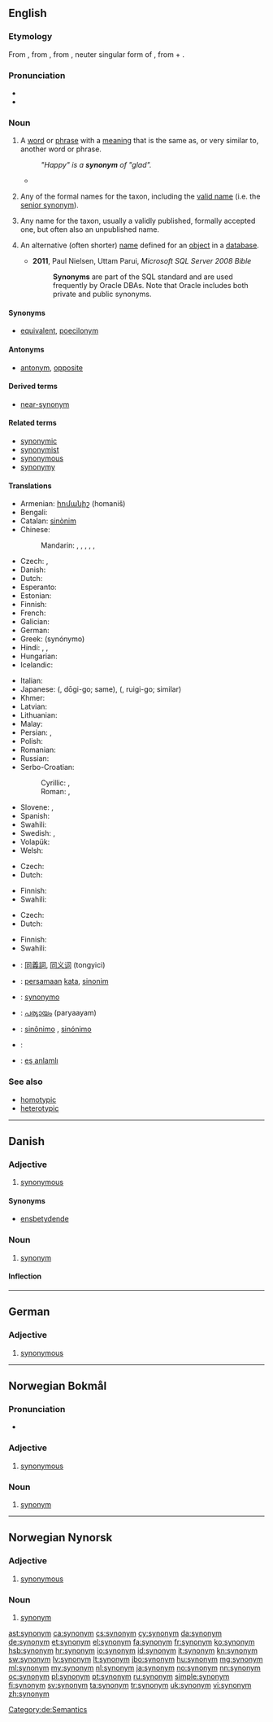{{also|Synonym}}
==English==
{{wikipedia}}

===Etymology===
From {{etyl|enm}} {{term|sinonyme|lang=enm}}, from {{etyl|la}} {{term|synonymum|synōnymum|lang=la}}, from {{etyl|grc}} {{term|συνώνυμον|tr=sunōnumon|lang=grc}}, neuter singular form of {{term|συνώνυμος||synonymous|tr=sunōnumos|lang=grc}}, from {{term|σύν||with|lang=grc}} + {{term|ὄνομα||name|onoma|lang=grc}}.

===Pronunciation===
* {{IPA|/ˈsɪnənɪm/}}
* {{audio|en-us-synonym.ogg|Audio (US)}}

===Noun===
{{en-noun}}

# {{semantics|with respect to a given word or phrase}} A [[word]] or [[phrase]] with a [[meaning]] that is the same as, or very similar to, another word or phrase.
#: ''"Happy" is a '''synonym''' of "glad".''
#* {{quote-book|passage=The proportion of English words that have an exact '''synonym''' is small.|author=William T. Parry, Edward A. Hacker|title=Aristotelian Logic|year=1991|url=http://books.google.com/books?id=rJceFowdGEAC}}
# {{zoology|with respect to a name for a given taxon}} Any of the formal names for the taxon, including the [[valid name]] (i.e. the [[senior synonym]]).
# {{botany|with respect to a name for a given taxon}} Any name for the taxon, usually a validly published, formally accepted one, but often also an unpublished name.
# {{databases}} An alternative (often shorter) [[name]] defined for an [[object]] in a [[database]].
#* '''2011''', Paul Nielsen, Uttam Parui, ''Microsoft SQL Server 2008 Bible''
#*: '''Synonyms''' are part of the SQL standard and are used frequently by Oracle DBAs. Note that Oracle includes both private and public synonyms.

====Synonyms====
* {{sense|word or phrase with same meaning as another}} [[equivalent]], <!--not according to the definition given for it: * [[metonym]],--> [[poecilonym]]

====Antonyms====
* {{sense|word or phrase with same meaning as another}} [[antonym]], [[opposite]]

====Derived terms====
* [[near-synonym]]

====Related terms====
* [[synonymic]]
* [[synonymist]]
* [[synonymous]]
* [[synonymy]]

====Translations====
{{trans-top|word with same meaning as another}}
* Armenian: [[հոմանիշ]] (homaniš)
* Bengali: {{t-|bn|প্রতিশব্দ|sc=Beng|xs=Bengali}}
* Catalan: [[sinònim]] {{m}}
* Chinese:
*: Mandarin: {{t-|cmn|同義詞|sc=Hani}}, {{t-|cmn|同义词|tr=tóngyìcí|sc=Hani}}, {{t-|cmn|代名詞|sc=Hani}}, {{t-|cmn|代名词|tr=dàimíngcí|sc=Hani}}, {{qualifier|near-synonym}} {{t|cmn|近義詞|sc=Hani}}, {{t|cmn|近义词|tr=jìnyìcí|sc=Hani}}
* Czech: {{t+|cs|synonymum|n}}, {{t+|cs|slovo souznačné|n}}
* Danish: {{t+|da|synonym|n}}
* Dutch: {{t+|nl|synoniem|n}}
* Esperanto: {{t-|eo|sinonimo|xs=Esperanto}}
* Estonian: {{t-|et|sünonüüm}}
* Finnish: {{t+|fi|synonyymi}}
* French: {{t+|fr|synonyme|m}}
* Galician: {{t+|gl|sinónimo|m}}
* German: {{t+|de|Synonym|n}}
* Greek: {{t+|el|συνώνυμο|n}} (synónymo)
* Hindi: {{t-|hi|पर्याय|m|tr=paryāy|xs=Hindi}}, {{t-|hi|पर्यायवाची|sc=Deva}}, {{t-|hi|समानार्थी शब्द|sc=Deva}}
* Hungarian: {{t+|hu|szinonima}}
* Icelandic: {{t+|is|samheiti|n}}
{{trans-mid}}
* Italian: {{t+|it|sinonimo|m}}
* Japanese: {{Jpan|[[同義語]]}} ({{Jpan|どうぎご}}, dōgi-go; same), {{Jpan|[[類義語]]}} ({{Jpan|るいぎご}}, ruigi-go; similar)
* Khmer: {{t-|km|ន័យដូច|sc=Khmr|tr=ney dooch}}
* Latvian: {{t+|lv|sinonīms|m|xs=Latvian}}
* Lithuanian: {{t+|lt|sinonimas|m|alt=sinonìmas|xs=Lithuanian}}
* Malay: {{t-|ms|synonim|xs=Malay}}
* Persian: {{t-|fa|هم‌معنی|tr=ham-ma'ni|sc=fa-Arab}}, {{t+|fa|مترادف|tr=motarâdef|sc=fa-Arab}}
* Polish: {{t+|pl|synonim|m}}
* Romanian: {{t-|ro|sinonim|n}}
* Russian: {{t+|ru|синоним|m|tr=sinónim}}
* Serbo-Croatian:
*: Cyrillic: {{t-|sh|истозначница|f}}, {{t-|sh|синоним|m|alt=сино̀нӣм|sc=Cyrl}}
*: Roman: {{t-|sh|istoznačnica|f|alt=istòznačnica}}, {{t-|sh|sinonim|m|alt=sinònīm}}
* Slovene: {{t+|sl|sopomenka|f}}, {{t+|sl|sinonim|m}}
* Spanish: {{t+|es|sinónimo|m}}
* Swahili: {{t+|sw|kisawe|xs=Swahili}}
* Swedish: {{t+|sv|synonym|c}}, {{t-|sv|liktyding|c}}
* Volapük: {{t-|vo|leigasinifavöd}}
* Welsh: {{t+|cy|cyfystyr|m|xs=Welsh}}
{{trans-bottom}}

{{trans-top|in zoological nomenclature}}
* Czech: {{t+|cs|synonymum|n}}
* Dutch: {{t+|nl|synoniem|n}}
{{trans-mid}}
* Finnish: {{t+|fi|synonyymi}}
* Swahili: {{t+|sw|sinonimu|xs=Swahili}}
{{trans-bottom}}

{{trans-top|in botanical nomenclature}}
* Czech: {{t+|cs|synonymum|n}}
* Dutch: {{t+|nl|synoniem|n}}
{{trans-mid}}
* Finnish: {{t+|fi|synonyymi}}
* Swahili: {{t+|sw|sinonimu|xs=Swahili}}
{{trans-bottom}}

{{checktrans-top}}
* {{ttbc|zh}}: [[同義詞]], [[同义词]] (tongyici)
* {{ttbc|id}}: [[sama|persamaan]] [[kata]], [[sinonim]]
* {{ttbc|ia}}: [[synonymo]]
* {{ttbc|ml}}: [[പര്യായം]] (paryaayam)
* {{ttbc|pt}}: [[sinônimo]] {{qualifier|Brazil}}, [[sinónimo]] {{qualifier|Portugal}}
* {{ttbc|sv}}: {{l|sv|synonym}}
* {{ttbc|tr}}: [[eş anlamlı]]
{{trans-bottom}}

===See also===
{{nyms}}
* [[homotypic]]
* [[heterotypic]]

----

==Danish==

===Adjective===
{{head|da|adjective|neuter|synonymt|definite and plural|synonyme}}

# [[synonymous]]

====Synonyms====
* [[ensbetydende]]

===Noun===
{{da-noun|et|er}}

# [[synonym#English|synonym]]

====Inflection====
{{da-noun-infl|et|er}}

----

==German==

===Adjective===
{{de-adj|-}}

# [[synonymous]]

[[Category:de:Semantics]]
----

==Norwegian Bokmål==

===Pronunciation===
* {{audio|No-synonym.ogg|Audio}}

===Adjective===
{{nb-adj-1|-}}

# [[synonymous]]

===Noun===
{{nb-noun-n3}}

# [[#English|synonym]]

----

==Norwegian Nynorsk==

===Adjective===
{{nn-adj-1|-}}

# [[synonymous]]

===Noun===
{{nn-noun-n1}}

# [[#English|synonym]]

[[ast:synonym]]
[[ca:synonym]]
[[cs:synonym]]
[[cy:synonym]]
[[da:synonym]]
[[de:synonym]]
[[et:synonym]]
[[el:synonym]]
[[fa:synonym]]
[[fr:synonym]]
[[ko:synonym]]
[[hsb:synonym]]
[[hr:synonym]]
[[io:synonym]]
[[id:synonym]]
[[it:synonym]]
[[kn:synonym]]
[[sw:synonym]]
[[lv:synonym]]
[[lt:synonym]]
[[jbo:synonym]]
[[hu:synonym]]
[[mg:synonym]]
[[ml:synonym]]
[[my:synonym]]
[[nl:synonym]]
[[ja:synonym]]
[[no:synonym]]
[[nn:synonym]]
[[oc:synonym]]
[[pl:synonym]]
[[pt:synonym]]
[[ru:synonym]]
[[simple:synonym]]
[[fi:synonym]]
[[sv:synonym]]
[[ta:synonym]]
[[tr:synonym]]
[[uk:synonym]]
[[vi:synonym]]
[[zh:synonym]]